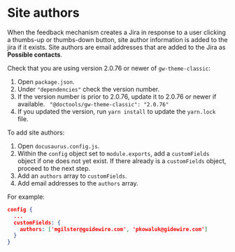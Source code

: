 # Site authors

When the feedback mechanism creates a Jira in response to a user clicking a
thumbs-up or thumbs-down button, site author information is added to the jira if
it exists. Site authors are email addresses that are added to the Jira as
**Possible contacts**.

Check that you are using version 2.0.76 or newer of `gw-theme-classic`:

1. Open `package.json`.
1. Under `"dependencies"` check the version number.
1. If the version number is prior to 2.0.76, update it to 2.0.76 or newer if
   available. ` "@doctools/gw-theme-classic": "2.0.76"`
1. If you updated the version, run `yarn install` to update the `yarn.lock`
   file.

To add site authors:

1. Open `docusaurus.config.js`.
1. Within the `config` object set to `module.exports`, add a `customFields`
   object if one does not yet exist. If there already is a `customFields`
   object, proceed to the next step.
1. Add an `authors` array to `customFields`.
1. Add email addresses to the `authors` array.

For example:

```json
config {
  ...
  customFields: {
    authors: ['mgilster@guidewire.com', 'pkowaluk@gidewire.com']
  }
}

```
